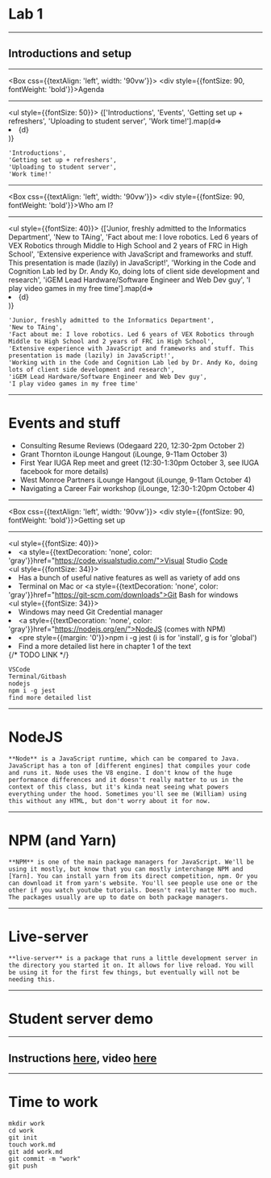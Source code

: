 
# Lab 1
--------
## Introductions and setup

---


<Box
    css={{textAlign: 'left', width: '90vw'}}>
    <div style={{fontSize: 90, fontWeight: 'bold'}}>Agenda</div>
    <hr />
    <ul style={{fontSize: 50}}>
        <Appear>
        {['Introductions',
        'Events',
        'Getting set up + refreshers',
        'Uploading to student server', 
        'Work time!'].map(d=> <li key={d}>{d}</li>)}
        </Appear>
    </ul>
</Box>

```notes
'Introductions', 
'Getting set up + refreshers',
'Uploading to student server', 
'Work time!'
```
---

<Box
    css={{textAlign: 'left', width: '90vw'}}>
    <div style={{fontSize: 90, fontWeight: 'bold'}}>Who am I?</div>
    <hr />
    <ul style={{fontSize: 40}}>
        <Appear>
        {['Junior, freshly admitted to the Informatics Department',
'New to TAing',
'Fact about me: I love robotics. Led 6 years of VEX Robotics through Middle to High School and 2 years of FRC in High School',
'Extensive experience with JavaScript and frameworks and stuff. This presentation is made (lazily) in JavaScript!',
'Working in the Code and Cognition Lab led by Dr. Andy Ko, doing lots of client side development and research',
'iGEM Lead Hardware/Software Engineer and Web Dev guy',
'I play video games in my free time'].map(d=> <li key={d}>{d}</li>)}
</Appear>
    </ul>
</Box>

```notes
'Junior, freshly admitted to the Informatics Department',
'New to TAing',
'Fact about me: I love robotics. Led 6 years of VEX Robotics through Middle to High School and 2 years of FRC in High School',
'Extensive experience with JavaScript and frameworks and stuff. This presentation is made (lazily) in JavaScript!',
'Working with in the Code and Cognition Lab led by Dr. Andy Ko, doing lots of client side development and research',
'iGEM Lead Hardware/Software Engineer and Web Dev guy',
'I play video games in my free time'
```
---

# Events and stuff

- Consulting Resume Reviews (Odegaard 220, 12:30-2pm October 2)
- Grant Thornton iLounge Hangout (iLounge, 9-11am October 3)
- First Year IUGA Rep meet and greet (12:30-1:30pm October 3, see IUGA facebook for more details)
- West Monroe Partners iLounge Hangout (iLounge, 9-11am October 4)
- Navigating a Career Fair workshop (iLounge, 12:30-1:20pm October 4)

---

<Box
    css={{textAlign: 'left', width: '90vw'}}>
    <div style={{fontSize: 90, fontWeight: 'bold'}}>Getting set up</div>
    <hr />
    <ul style={{fontSize: 40}}>
        <Appear>
        <li><a style={{textDecoration: 'none', color: 'gray'}}href="https://code.visualstudio.com/">Visual Studio <u>Code</u></a></li>
        <ul style={{fontSize: 34}}>
            <li>Has a bunch of useful native features as well as variety of add ons</li>
        </ul>
        <li>Terminal on Mac or <a style={{textDecoration: 'none', color: 'gray'}}href="https://git-scm.com/downloads">Git Bash</a> for windows </li>
        <ul style={{fontSize: 34}}>
            <li>Windows may need Git Credential manager</li>
        </ul>
        <li><a style={{textDecoration: 'none', color: 'gray'}}href="https://nodejs.org/en/">NodeJS</a> (comes with NPM)</li>
        <li><pre style={{margin: '0'}}>npm i -g jest</pre> (i is for 'install', g is for 'global')</li>
        <li>Find a more detailed list here in chapter 1 of the text</li> {/* TODO LINK */}
        </Appear>
    </ul>
</Box>

```notes
VSCode
Terminal/Gitbash
nodejs
npm i -g jest
find more detailed list
```
---

# NodeJS

```notes
**Node** is a JavaScript runtime, which can be compared to Java. JavaScript has a ton of [different engines] that compiles your code and runs it. Node uses the V8 engine. I don't know of the huge performance differences and it doesn't really matter to us in the context of this class, but it's kinda neat seeing what powers everything under the hood. Sometimes you'll see me (William) using this without any HTML, but don't worry about it for now.
```

---

# NPM (and Yarn)

```notes
**NPM** is one of the main package managers for JavaScript. We'll be using it mostly, but know that you can mostly interchange NPM and [Yarn]. You can install yarn from its direct competition, npm. Or you can download it from yarn's website. You'll see people use one or the other if you watch youtube tutorials. Doesn't really matter too much. The packages usually are up to date on both package managers.
```

---

# Live-server

```notes
**live-server** is a package that runs a little development server in the directory you started it on. It allows for live reload. You will be using it for the first few things, but eventually will not be needing this.
```

---

# Student server demo
-----
## Instructions [here](https://github.com/info340d-au18/labsections/blob/master/lab1/lab1.md), video [here](https://www.youtube.com/watch?v=ArBbaJ4PnAQ)

---

# Time to work

```git
mkdir work
cd work
git init
touch work.md
git add work.md
git commit -m "work"
git push
```
